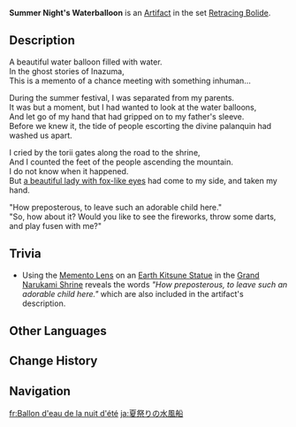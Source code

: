 {{Artifact Infobox
|image = Item Summer Night's Waterballoon.png
|set   = Retracing Bolide
|piece = Goblet of Eonothem
}}
{{Description|Water balloons can be seen everywhere during the summer festival, but none are as finely-wrought as this one.}}
'''Summer Night's Waterballoon''' is an [[Artifact]] in the set [[Retracing Bolide]].

==Description==
A beautiful water balloon filled with water.<br />In the ghost stories of Inazuma,<br />This is a memento of a chance meeting with something inhuman...

During the summer festival, I was separated from my parents.<br />It was but a moment, but I had wanted to look at the water balloons,<br />And let go of my hand that had gripped on to my father's sleeve.<br />Before we knew it, the tide of people escorting the divine palanquin had washed us apart.

I cried by the torii gates along the road to the shrine,<br />And I counted the feet of the people ascending the mountain.<br />I do not know when it happened.<br />But [[Kitsune Saiguu|a beautiful lady with fox-like eyes]] had come to my side, and taken my hand.

"How preposterous, to leave such an adorable child here."<br />"So, how about it? Would you like to see the fireworks, throw some darts, and play fusen with me?"

==Trivia==
* Using the [[Memento Lens]] on an [[Earth Kitsune Statue]] in the [[Grand Narukami Shrine]] reveals the words ''"How preposterous, to leave such an adorable child here."'' which are also included in the artifact's description.

==Other Languages==
{{Other Languages
|en      = Summer Night's Waterballoon
|zhs     = 夏祭水玉
|zhs_rm  = Xiàjì Shuǐyù
|zht     = 夏祭水玉
|zht_rm  = Xiàjì Shuǐyù
|zh_tl   = Summer Festival's Water Gem
|ja      = 夏祭りの水風船
|ja_rm   = Natsumatsuri no Mizufuusen
|ja_tl   = Summer Festival's Water Balloon
|ko      = 여름 축제의 물풍선
|ko_rm   = Yeoreum Chukje-ui Mulpungseon
|ko_tl   = Water Balloon of the Summer Festival
|es      = Globo de Agua de la Noche de Verano
|es_tl   = Water Balloon of the Summer Night
|fr      = Ballon d'eau de la nuit d'été
|fr_tl   = Water Balloon of the Summer Night
|ru      = Шар равноденствия
|ru_tl   = Ball of Equinox
|th      = Summer Night's Waterballoon
|vi      = Ly Ngọc Lễ Tế Mùa Hè
|vi_tl   = 
|de      = Sommerfest-Wasserballon
|de_tl   = Summer Festival Waterballoon
|id      = Summer Night's Waterballoon
|pt      = Balões de Água do Festival de Verão
|pt_tl   = 
|tr      = Yaz Gecesi Su Balonu
|tr_tl   = 
|it      = Pallone d'acqua delle notti d'estate
|it_tl   = 
}}

==Change History==
{{Change History|1.0}}

==Navigation==
{{Artifact Set Navbox|Retracing Bolide}}

[[fr:Ballon d'eau de la nuit d'été]]
[[ja:夏祭りの水風船]]